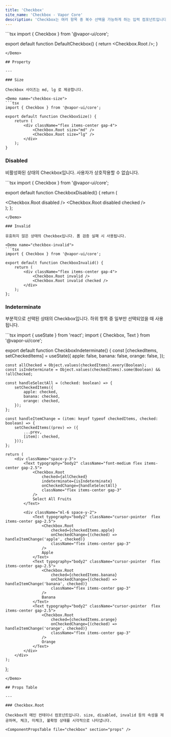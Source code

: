 ```yaml
---
title: 'Checkbox'
site_name: 'Checkbox - Vapor Core'
description: 'Checkbox는 여러 항목 중 복수 선택을 가능하게 하는 입력 컴포넌트입니다.'
---
```


<Demo name="default-checkbox">
```tsx
import { Checkbox } from '@vapor-ui/core';

export default function DefaultCheckbox() {
    return <Checkbox.Root />;
}
```
</Demo>

## Property

---

### Size

Checkbox 사이즈는 md, lg 로 제공합니다.

<Demo name="checkbox-size">
```tsx
import { Checkbox } from '@vapor-ui/core';

export default function CheckboxSize() {
    return (
        <div className="flex items-center gap-4">
            <Checkbox.Root size="md" />
            <Checkbox.Root size="lg" />
        </div>
    );
}
```
</Demo>

### Disabled

비활성화된 상태의 Checkbox입니다. 사용자가 상호작용할 수 없습니다.

<Demo name="checkbox-disabled">
```tsx
import { Checkbox } from '@vapor-ui/core';

export default function CheckboxDisabled() {
    return (
        <div className="flex items-center gap-4">
            <Checkbox.Root disabled />
            <Checkbox.Root disabled checked />
        </div>
    );
};
```
</Demo>

### Invalid

유효하지 않은 상태의 Checkbox입니다. 폼 검증 실패 시 사용됩니다.

<Demo name="checkbox-invalid">
```tsx
import { Checkbox } from '@vapor-ui/core';

export default function CheckboxInvalid() {
    return (
        <div className="flex items-center gap-4">
            <Checkbox.Root invalid />
            <Checkbox.Root invalid checked />
        </div>
    );
};
```
</Demo>

### Indeterminate

부분적으로 선택된 상태의 Checkbox입니다. 하위 항목 중 일부만 선택되었을 때 사용됩니다.

<Demo name="checkbox-indeterminate">
```tsx
import { useState } from 'react';
import { Checkbox, Text } from '@vapor-ui/core';

export default function CheckboxIndeterminate() {
    const [checkedItems, setCheckedItems] = useState({
        apple: false,
        banana: false,
        orange: false,
    });
    
    const allChecked = Object.values(checkedItems).every(Boolean);
    const isIndeterminate = Object.values(checkedItems).some(Boolean) && !allChecked;
    
    const handleSelectAll = (checked: boolean) => {
        setCheckedItems({
            apple: checked,
            banana: checked,
            orange: checked,
        });
    };
    
    const handleItemChange = (item: keyof typeof checkedItems, checked: boolean) => {
        setCheckedItems((prev) => ({
            ...prev,
            [item]: checked,
        }));
    };
    
    return (
        <div className="space-y-3">
            <Text typography="body2" className="font-medium flex items-center gap-2.5">
                <Checkbox.Root
                    checked={allChecked}
                    indeterminate={isIndeterminate}
                    onCheckedChange={handleSelectAll}
                    className="flex items-center gap-3"
                />
                Select All Fruits
            </Text>
            
            <div className="ml-6 space-y-2">
                <Text typography="body2" className="cursor-pointer  flex items-center gap-2.5">
                    <Checkbox.Root
                        checked={checkedItems.apple}
                        onCheckedChange={(checked) => handleItemChange('apple', checked)}
                        className="flex items-center gap-3"
                    />
                    Apple
                </Text>
                <Text typography="body2" className="cursor-pointer  flex items-center gap-2.5">
                    <Checkbox.Root
                        checked={checkedItems.banana}
                        onCheckedChange={(checked) => handleItemChange('banana', checked)}
                        className="flex items-center gap-3"
                    />
                    Banana
                </Text>
                <Text typography="body2" className="cursor-pointer  flex items-center gap-2.5">
                    <Checkbox.Root
                        checked={checkedItems.orange}
                        onCheckedChange={(checked) => handleItemChange('orange', checked)}
                        className="flex items-center gap-3"
                    />
                    Orange
                </Text>
            </div>
        </div>
    );
};
```
</Demo>

## Props Table

---

### Checkbox.Root

Checkbox의 메인 컨테이너 컴포넌트입니다. size, disabled, invalid 등의 속성을 제공하며, 체크, 미체크, 불확정 상태를 시각적으로 나타냅니다.

<ComponentPropsTable file="checkbox" section="props" />

